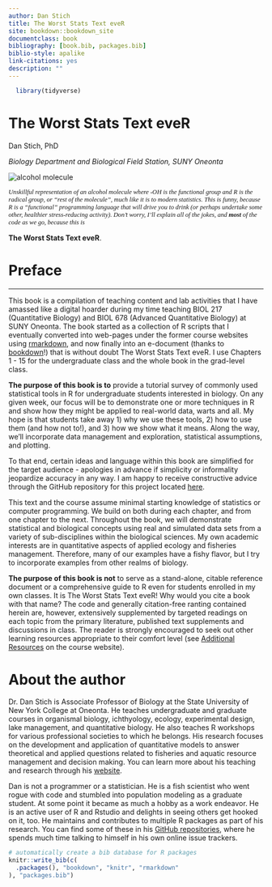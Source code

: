 ```yaml
--- 
author: Dan Stich
title: The Worst Stats Text eveR
site: bookdown::bookdown_site
documentclass: book
bibliography: [book.bib, packages.bib]
biblio-style: apalike
link-citations: yes
description: ""
---
```


```r
  library(tidyverse)
```
# The Worst Stats Text eveR {-#title}

Dan Stich, PhD

*Biology Department and Biological Field Station, SUNY Oneonta*

<img src="images/roh.png" alt="alcohol molecule">

<p style="font-family: times, serif; font-size:.9em; font-style:italic">
Unskillful representation of an alcohol molecule where -OH is the functional group and R is the radical group, or "rest of the molecule", much like it is to modern statistics. This is funny, because R is a "functional" programming language that will drive you to drink (or perhaps undertake some other, healthier stress-reducing activity). Don't worry, I'll explain all of the jokes, and **most** of the code as we go, because this is</p>
**The Worst Stats Text eveR**.


# Preface {-#preface}

-----
This book is a compilation of teaching content and lab activities that I have amassed like a digital hoarder during my time teaching BIOL 217 (Quantitative Biology) and BIOL 678 (Advanced Quantitative Biology) at SUNY Oneonta. The book started as a collection of R scripts that I eventually converted into web-pages under the former course websites using [rmarkdown](https://rmarkdown.rstudio.com/), and now finally into an e-document (thanks to [bookdown](https://bookdown.org/home/about/)!) that is without doubt The Worst Stats Text eveR. I use Chapters 1 - 15 for the  undergraduate class and the whole book in the grad-level class.

**The purpose of this book is to** provide a tutorial survey of commonly used statistical tools in R for undergraduate students interested in biology. On any given week, our focus will be to demonstrate one or more techniques in R and show how they might be applied to real-world data, warts and all. My hope is that students take away 1) why we use these tools, 2) how to use them (and how not to!), and 3) how we show what it means. Along the way, we'll incorporate data management and exploration, statistical assumptions, and plotting.

To that end, certain ideas and language within this book are simplified for the target audience - apologies in advance if simplicity or informality jeopardize accuracy in any way. I am happy to receive constructive advice through the GitHub repository for this project located [here](https://github.com/danStich/worst-r). 

This text and the course assume minimal starting knowledge of statistics or computer programming. We build on both during each chapter, and from one chapter to the next. Throughout the book, we will demonstrate statistical and biological concepts using real and simulated data sets from a variety of sub-disciplines within the biological sciences. My own academic interests are in quantitative aspects of applied ecology and fisheries management. Therefore, many of our examples have a fishy flavor, but I try to incorporate examples from other realms of biology.

**The purpose of this book is not** to serve as a stand-alone, citable reference document or a comprehensive guide to R even for students enrolled in my own classes. It is The Worst Stats Text eveR! Why would you cite a book with that name? The code and generally citation-free ranting contained herein are, however, extensively supplemented by targeted readings on each topic from the primary literature, published text supplements and discussions in class. The reader is strongly encouraged to seek out other learning resources appropriate to their comfort level (see [Additional Resources](https://danstich.github.io/stich/classes/BIOL217/index.html) on the course website).

# About the author {-#author}
Dr. Dan Stich is Associate Professor of Biology at the State University of New York College at Oneonta. He teaches undergraduate and graduate courses in organismal biology, ichthyology, ecology, experimental design, lake management, and quantitative biology. He also teaches R workshops for various professional societies to which he belongs. His research focuses on the development and application of quantitative models to answer theoretical and applied questions related to fisheries and aquatic resource management and decision making. You can learn more about his teaching and research through his [website](https://danstich.github.io/stich/index.html).

Dan is not a programmer or a statistician. He is a fish scientist who went rogue with code and stumbled into population modeling as a graduate student. At some point it became as much a hobby as a work endeavor. He is an active user of R and Rstudio and delights in seeing others get hooked on it, too. He maintains and contributes to multiple R packages as part of his research. You can find some of these in his [GitHub repositories](https://github.com/danStich), where he spends much time talking to himself in his own online issue trackers.

```r
# automatically create a bib database for R packages
knitr::write_bib(c(
  .packages(), "bookdown", "knitr", "rmarkdown"
), "packages.bib")
```
